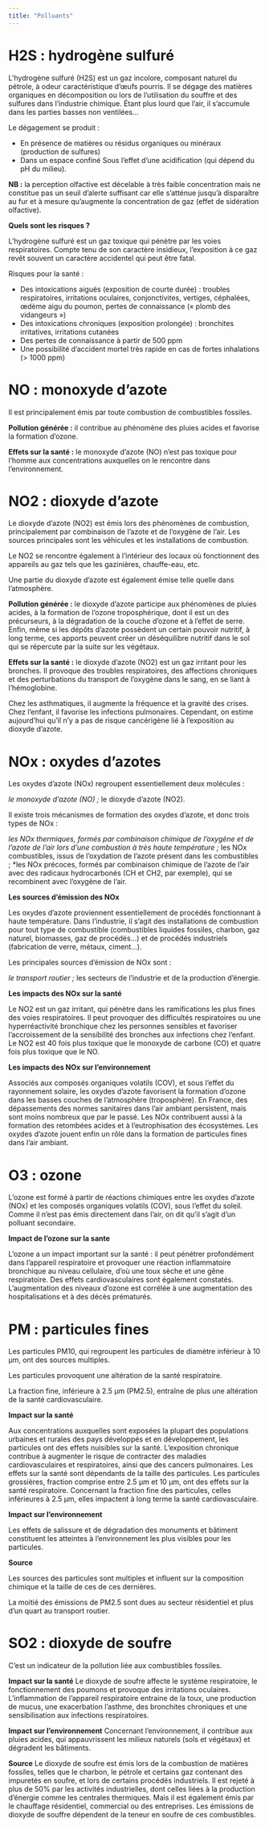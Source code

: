 ```yaml
---
title: "Polluants"
---
```

# H2S : hydrogène sulfuré

L’hydrogène sulfuré (H2S) est un gaz incolore, composant naturel du pétrole, à odeur caractéristique d’œufs pourris. Il se dégage des matières organiques en décomposition ou lors de l’utilisation du souffre et des sulfures dans l’industrie chimique. Étant plus lourd que l’air, il s’accumule dans les parties basses non ventilées…

Le dégagement se produit :

   * En présence de matières ou résidus organiques ou minéraux (production de sulfures)
   * Dans un espace confiné
    Sous l’effet d’une acidification (qui dépend du pH du milieu).

**NB :** la perception olfactive est décelable à très faible concentration mais ne constitue pas un seuil d’alerte suffisant car elle s’atténue jusqu’à disparaître au fur et à mesure qu’augmente la concentration de gaz (effet de sidération olfactive).

**Quels sont les risques ?**

L’hydrogène sulfuré est un gaz toxique qui pénètre par les voies respiratoires.
Compte tenu de son caractère insidieux, l’exposition à ce gaz revêt souvent un caractère accidentel qui peut être fatal.

Risques pour la santé :

   * Des intoxications aiguës (exposition de courte durée) : troubles respiratoires, irritations oculaires, conjonctivites, vertiges, céphalées, œdème aigu du poumon, pertes de connaissance (« plomb des vidangeurs »)
   * Des intoxications chroniques (exposition prolongée) : bronchites irritatives, irritations cutanées
   * Des pertes de connaissance à partir de 500 ppm
   * Une possibilité d’accident mortel très rapide en cas de fortes inhalations (> 1000 ppm) 

# NO : monoxyde d'azote

Il est principalement émis par toute combustion de combustibles fossiles.

**Pollution générée :** il contribue au phénomène des pluies acides et favorise la formation d’ozone.


**Effets sur la santé :** le monoxyde d'azote (NO) n'est pas toxique pour l'homme aux concentrations auxquelles on le rencontre dans l'environnement.

# NO2 : dioxyde d'azote

Le dioxyde d’azote (NO2) est émis lors des phénomènes de combustion, principalement par combinaison de l’azote et de l’oxygène de l’air. Les sources principales sont les véhicules et les installations de combustion.

Le NO2 se rencontre également à l’intérieur des locaux où fonctionnent des appareils au gaz tels que les gazinières, chauffe-eau, etc.

Une partie du dioxyde d'azote est également émise telle quelle dans l'atmosphère.

**Pollution générée :** le dioxyde d’azote participe aux phénomènes de pluies acides, à la formation de l’ozone troposphérique, dont il est un des précurseurs, à la dégradation de la couche d’ozone et à l’effet de serre. Enfin, même si les dépôts d’azote possèdent un certain pouvoir nutritif, à long terme, ces apports peuvent créer un déséquilibre nutritif dans le sol qui se répercute par la suite sur les végétaux.

 

**Effets sur la santé :** le dioxyde d'azote (NO2) est un gaz irritant pour les bronches. Il provoque des troubles respiratoires, des affections chroniques et des perturbations du transport de l'oxygène dans le sang, en se liant à l'hémoglobine.

Chez les asthmatiques, il augmente la fréquence et la gravité des crises. Chez l’enfant, il favorise les infections pulmonaires. Cependant, on estime aujourd’hui qu’il n’y a pas de risque cancérigène lié à l’exposition au dioxyde d’azote.

# NOx : oxydes d'azotes

Les oxydes d'azote (NOx) regroupent essentiellement deux molécules :

   *le monoxyde d'azote (NO) ;
   *le dioxyde d'azote (NO2).

Il existe trois mécanismes de formation des oxydes d'azote, et donc trois types de NOx :

   *les NOx thermiques, formés par combinaison chimique de l’oxygène et de l’azote de l’air lors d’une combustion à très haute température ;
   *les NOx combustibles, issus de l’oxydation de l’azote présent dans les combustibles ;
   *les NOx précoces, formés par combinaison chimique de l’azote de l’air avec des radicaux hydrocarbonés (CH et CH2, par exemple), qui se recombinent avec l’oxygène de l’air.

**Les sources d’émission des NOx**

Les oxydes d'azote proviennent essentiellement de procédés fonctionnant à haute température. Dans l’industrie, il s’agit des installations de combustion pour tout type de combustible (combustibles liquides fossiles, charbon, gaz naturel, biomasses, gaz de procédés...) et de procédés industriels (fabrication de verre, métaux, ciment...).

Les principales sources d'émission de NOx sont :

   *le transport routier ;
   *les secteurs de l'industrie et de la production d'énergie.

**Les impacts des NOx sur la santé**

Le NO2 est un gaz irritant, qui pénètre dans les ramifications les plus fines des voies respiratoires. Il peut provoquer des difficultés respiratoires ou une hyperréactivité bronchique chez les personnes sensibles et favoriser l'accroissement de la sensibilité des bronches aux infections chez l'enfant. Le NO2 est 40 fois plus toxique que le monoxyde de carbone (CO) et quatre fois plus toxique que le NO.

**Les impacts des NOx sur l’environnement**

Associés aux composés organiques volatils (COV), et sous l'effet du rayonnement solaire, les oxydes d'azote favorisent la formation d'ozone dans les basses couches de l'atmosphère (troposphère). En France, des dépassements des normes sanitaires dans l’air ambiant persistent, mais sont moins nombreux que par le passé. Les NOx contribuent aussi à la formation des retombées acides et à l'eutrophisation des écosystèmes. Les oxydes d'azote jouent enfin un rôle dans la formation de particules fines dans l’air ambiant.

# O3 : ozone

L’ozone est formé à partir de réactions chimiques entre les oxydes d’azote (NOx) et les composés organiques volatils (COV), sous l’effet du soleil. Comme il n’est pas émis directement dans l’air, on dit qu’il s’agit d’un polluant secondaire.

**Impact de l'ozone sur la sante**

L’ozone a un impact important sur la santé : il peut pénétrer profondément dans l’appareil respiratoire et provoquer une réaction inflammatoire bronchique au niveau cellulaire, d’où une toux sèche et une gêne respiratoire. Des effets cardiovasculaires sont également constatés. L’augmentation des niveaux d’ozone est corrélée à une augmentation des hospitalisations et à des décès prématurés.

# PM : particules fines

Les particules PM10, qui  regroupent les particules de diamètre inférieur à 10 µm, ont des sources multiples.

Les particules provoquent une altération de la santé respiratoire. 

La fraction fine, inférieure à 2.5 µm (PM2.5),  entraîne de plus une altération de la santé cardiovasculaire.


**Impact sur la santé**

Aux concentrations auxquelles sont exposées la plupart des populations urbaines et rurales des pays développés et en développement, les particules ont des effets nuisibles sur la santé. L'exposition chronique contribue à augmenter le risque de contracter des maladies cardiovasculaires et respiratoires, ainsi que des cancers pulmonaires. Les effets sur la santé sont dépendants de la taille des particules. Les particules grossières, fraction comprise entre 2.5 µm et 10 µm, ont  des effets sur la santé respiratoire. Concernant la fraction fine des particules, celles inférieures à 2.5 µm, elles impactent à long terme la santé cardiovasculaire.

**Impact sur l'environnement**

Les effets de salissure et de dégradation des monuments et bâtiment constituent les atteintes à l’environnement les plus visibles pour les particules.

**Source**

Les sources des particules sont multiples et influent sur la composition chimique et la taille de ces de ces dernières. 

La moitié des émissions de PM2.5 sont dues au secteur résidentiel et plus d'un quart au transport routier.

# SO2 : dioxyde de soufre

C’est un indicateur de la pollution liée aux combustibles fossiles.

**Impact sur la santé**
Le dioxyde de soufre affecte le système respiratoire, le fonctionnement des poumons et provoque des irritations oculaires. L’inflammation de l’appareil respiratoire entraine de la toux, une production de mucus, une exacerbation l’asthme, des bronchites chroniques et une sensibilisation aux infections respiratoires. 

**Impact sur l'environnement**
Concernant l’environnement, il contribue aux pluies acides, qui appauvrissent les milieux naturels (sols et végétaux) et dégradent les bâtiments.

**Source**
 Le dioxyde de soufre est émis lors de la combustion de matières fossiles, telles que le charbon, le pétrole et certains gaz contenant des impuretés en soufre, et lors de certains procédés industriels. Il est rejeté à plus de 50% par les activités industrielles, dont celles liées à la production d'énergie comme les centrales thermiques. Mais il est également émis par le chauffage résidentiel, commercial ou des entreprises. Les émissions de dioxyde de souffre dépendent de la teneur en soufre de ces combustibles.






